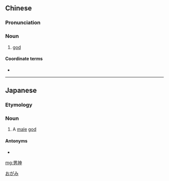 ==Chinese==
{{zh-forms}}

===Pronunciation===
{{zh-pron
|m=nánshén
|c=naam4 san4
|cat=n
}}

===Noun===
{{zh-noun}}

# [[god]] {{gloss|male only}}

====Coordinate terms====
* {{zh-l|女神}}

----

==Japanese==
{{ja-kanjitab|お|かみ|k2=がみ|yomi=k}}

===Etymology===
{{compound|男|tr1=[[o]]|t1=[[man]]|神|tr2=[[kami]]|t2=[[god]]|lang=ja|sort=おがみ}}

===Noun===
{{ja-noun|おがみ}}

# A [[male]] [[god]]

====Antonyms====
* {{ja-r|女神|めがみ|gloss=goddess}}
[[Category:ja:Gods|おがみ]]

[[mg:男神]]